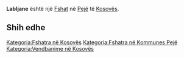 {{Fshat në Kosovës
 | Emri                = Labljane
| srp_N_name = Labljane
| srp_N_FULL_NAME_RO = Labljane
| srp_N_FULL_NAME_ND_RO = Labljane
| srp_N_SORT_NAME_RG = LABLJANE
| srp_N_FULL_NAME_RG = Labljane
| srp_N_FULL_NAME_ND_RG = Labljane
| srp_NS_name = Лабљане
| srp_NS_FULL_NAME_RO = Лабљане
| srp_NS_FULL_NAME_ND_RO = Лабљане
| srp_NS_SORT_NAME_RG = ЛАБЉАНЕ
| srp_NS_FULL_NAME_RG = Лабљане
| srp_NS_FULL_NAME_ND_RG = Лабљане

 | Emri (Rasa dhanore) = 
 | Figura              = 
 | Shteti              = Kosovo
 | Komuna              = Pejë
 | Kodi postar         = 
 | Sipërfaqja          = 

 | Popullsia           = 

 | Regj. i popullsisë  = 
 | Dend. e popullsisë  = 
 | Faqja zyrtare       = 
 <!--- Koordinatat ----> 
 | Gjerësia            = 42.656111
 | Gjatësia            = 20.406944
 | Lartësia            = 
}}
'''Labljane''' është një [[Fshat]] në [[Pejë]] të [[Kosovës]].

<!-- == Gjeografia == -->
<!-- == Historia == -->
<!-- == Demografia == -->
== Shih edhe ==
{{Komuna Pejë}}
{{Kosovo-Administrata-Cung}}

[[Kategoria:Fshatra në Kosovës]]
[[Kategoria:Fshatra në Kommunes Pejë]]
[[Kategoria:Vendbanime në Kosovës]]